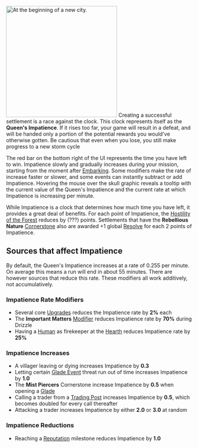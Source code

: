[[File:Impatience tooltip.png|thumb|300px|At the beginning of a new city.]]
Creating a successful settlement is a race against the clock. This clock represents itself as the '''Queen's Impatience'''. If it rises too far, your game will result in a defeat, and will be handed only a portion of the potential rewards you would've otherwise gotten. Be cautious that even when you lose, you still make progress to a new storm cycle

The red bar on the bottom right of the UI represents the time you have left to win. Impatience slowly and gradually increases during your mission, starting from the moment after [[Embarking]]. Some modifiers make the rate of increase faster or slower, and some events can instantly subtract or add Impatience. Hovering the mouse over the skull graphic reveals a tooltip with the current value of the Queen's Impatience and the current rate at which Impatience is increasing per minute.

While Impatience is a clock that determines how much time you have left, it provides a great deal of benefits. For each point of Impatience, the [[Hostility of the Forest]] reduces by (???) points. Settlements that have the '''Rebellious Nature''' [[Cornerstone]] also are awarded +1 global [[Resolve]] for each 2 points of Impatience.

== Sources that affect Impatience ==
By default, the Queen's Impatience increases at a rate of 0.255 per minute. On average this means a run will end in about 55 minutes. There are however sources that reduce this rate. These modifiers all work additively, not accumulatively. 

=== Impatience Rate Modifiers ===
* Several core [[Upgrades]] reduces the Impatience rate by '''2%''' each
* The '''Important Matters''' [[Modifier]] reduces Impatience rate by '''70%''' during Drizzle
* Having a [[Human]] as firekeeper at the [[Hearth]] reduces Impatience rate by '''25%'''

=== Impatience Increases ===
* A villager leaving or dying increases Impatience by '''0.3'''
* Letting certain [[Glade Events|Glade Event]] threat run out of time increases Impatience by '''1.0'''
* The '''Mist Piercers''' Cornerstone increase Impatience by '''0.5''' when opening a [[Glade]]
* Calling a trader from a [[Trading Post]] increases Impatience by '''0.5''', which becomes doubled for every call thereafter
* Attacking a trader increases Impatience by either '''2.0''' or '''3.0''' at random

=== Impatience Reductions ===
* Reaching a [[Reputation]] milestone reduces Impatience by '''1.0'''